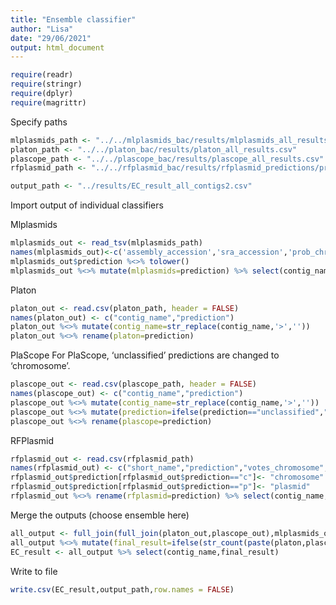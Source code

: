 ```yaml
---
title: "Ensemble classifier"
author: "Lisa"
date: "29/06/2021"
output: html_document
---
```

```r
require(readr)
require(stringr)
require(dplyr)
require(magrittr)
```

Specify paths
```r
mlplasmids_path <- "../../mlplasmids_bac/results/mlplasmids_all_results.tsv"
platon_path <- "../../platon_bac/results/platon_all_results.csv"
plascope_path <- "../../plascope_bac/results/plascope_all_results.csv"
rfplasmid_path <- "../../rfplasmid_bac/results/rfplasmid_predictions/prediction.csv"

output_path <- "../results/EC_result_all_contigs2.csv"
```


Import output of individual classifiers

Mlplasmids
```r
mlplasmids_out <- read_tsv(mlplasmids_path)
names(mlplasmids_out)<-c('assembly_accession','sra_accession','prob_chromosome','prob_plasmid','prediction','contig_name','contig_length')
mlplasmids_out$prediction %<>% tolower()
mlplasmids_out %<>% mutate(mlplasmids=prediction) %>% select(contig_name,mlplasmids)
```

Platon
```r
platon_out <- read.csv(platon_path, header = FALSE)
names(platon_out) <- c("contig_name","prediction")
platon_out %<>% mutate(contig_name=str_replace(contig_name,'>',''))
platon_out %<>% rename(platon=prediction)
```

PlaScope
For PlaScope, 'unclassified' predictions are changed to 'chromosome'.
```r
plascope_out <- read.csv(plascope_path, header = FALSE)
names(plascope_out) <- c("contig_name","prediction")
plascope_out %<>% mutate(contig_name=str_replace(contig_name,'>',''))
plascope_out %<>% mutate(prediction=ifelse(prediction=="unclassified","chromosome",prediction))
plascope_out %<>% rename(plascope=prediction)
```

RFPlasmid
```r
rfplasmid_out <- read.csv(rfplasmid_path)
names(rfplasmid_out) <- c("short_name","prediction","votes_chromosome","votes_plasmid","contig_name")
rfplasmid_out$prediction[rfplasmid_out$prediction=="c"]<- "chromosome"
rfplasmid_out$prediction[rfplasmid_out$prediction=="p"]<- "plasmid"
rfplasmid_out %<>% rename(rfplasmid=prediction) %>% select(contig_name,rfplasmid)
```

Merge the outputs (choose ensemble here)
```r
all_output <- full_join(full_join(platon_out,plascope_out),mlplasmids_out)
all_output %<>% mutate(final_result=ifelse(str_count(paste(platon,plascope,mlplasmids),"plasmid")>1,"plasmid","chromosome"))
EC_result <- all_output %>% select(contig_name,final_result)
```

Write to file
```r
write.csv(EC_result,output_path,row.names = FALSE)
```

